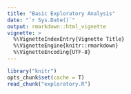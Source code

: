 ```yaml
---
title: "Basic Exploratory Analysis"
date: "`r Sys.Date()`"
output: rmarkdown::html_vignette
vignette: >
  %\VignetteIndexEntry{Vignette Title}
  %\VignetteEngine{knitr::rmarkdown}
  %\VignetteEncoding{UTF-8}
---
```


```r
library("knitr")
opts_chunk$set(cache = T)
read_chunk("exploratory.R")
```

```r
```

```r
```

```r
```

```r
```
